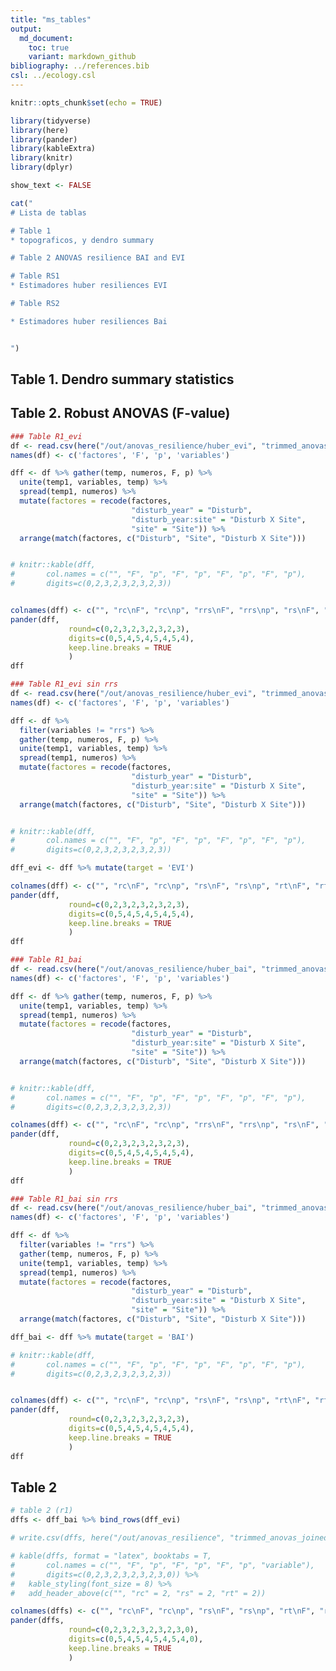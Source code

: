 ```yaml
---
title: "ms_tables"
output:  
  md_document:
    toc: true
    variant: markdown_github
bibliography: ../references.bib
csl: ../ecology.csl
---
```


```r
knitr::opts_chunk$set(echo = TRUE)
```

```r
library(tidyverse)
library(here)
library(pander)
library(kableExtra)
library(knitr)
library(dplyr)
```

```r
show_text <- FALSE
```

```r
cat("
# Lista de tablas

# Table 1 
* topograficos, y dendro summary 

# Table 2 ANOVAS resilience BAI and EVI 

# Table RS1 
* Estimadores huber resiliences EVI 

# Table RS2

* Estimadores huber resiliences Bai 


")
```


## Table 1. Dendro summary statistics 

## Table 2. Robust ANOVAS (F-value)
```r

### Table R1_evi
df <- read.csv(here("/out/anovas_resilience/huber_evi", "trimmed_anovas.csv"), header = TRUE)
names(df) <- c('factores', 'F', 'p', 'variables')

dff <- df %>% gather(temp, numeros, F, p) %>% 
  unite(temp1, variables, temp) %>% 
  spread(temp1, numeros) %>% 
  mutate(factores = recode(factores, 
                           "disturb_year" = "Disturb", 
                           "disturb_year:site" = "Disturb X Site", 
                           "site" = "Site")) %>% 
  arrange(match(factores, c("Disturb", "Site", "Disturb X Site")))


# knitr::kable(dff, 
#       col.names = c("", "F", "p", "F", "p", "F", "p", "F", "p"),
#       digits=c(0,2,3,2,3,2,3,2,3))


colnames(dff) <- c("", "rc\nF", "rc\np", "rrs\nF", "rrs\np", "rs\nF", "rs\np", "rt\nF", "rt\np")
pander(dff,
             round=c(0,2,3,2,3,2,3,2,3),
             digits=c(0,5,4,5,4,5,4,5,4),
             keep.line.breaks = TRUE
             )
dff

```



```r
### Table R1_evi sin rrs 
df <- read.csv(here("/out/anovas_resilience/huber_evi", "trimmed_anovas.csv"), header = TRUE)
names(df) <- c('factores', 'F', 'p', 'variables')

dff <- df %>% 
  filter(variables != "rrs") %>% 
  gather(temp, numeros, F, p) %>% 
  unite(temp1, variables, temp) %>% 
  spread(temp1, numeros) %>% 
  mutate(factores = recode(factores, 
                           "disturb_year" = "Disturb", 
                           "disturb_year:site" = "Disturb X Site", 
                           "site" = "Site")) %>% 
  arrange(match(factores, c("Disturb", "Site", "Disturb X Site")))


# knitr::kable(dff, 
#       col.names = c("", "F", "p", "F", "p", "F", "p", "F", "p"),
#       digits=c(0,2,3,2,3,2,3,2,3))

dff_evi <- dff %>% mutate(target = 'EVI')

colnames(dff) <- c("", "rc\nF", "rc\np", "rs\nF", "rs\np", "rt\nF", "rt\np")
pander(dff,
             round=c(0,2,3,2,3,2,3,2,3),
             digits=c(0,5,4,5,4,5,4,5,4),
             keep.line.breaks = TRUE
             )
dff

```





```r

### Table R1_bai
df <- read.csv(here("/out/anovas_resilience/huber_bai", "trimmed_anovas.csv"), header = TRUE)
names(df) <- c('factores', 'F', 'p', 'variables')

dff <- df %>% gather(temp, numeros, F, p) %>% 
  unite(temp1, variables, temp) %>% 
  spread(temp1, numeros) %>% 
  mutate(factores = recode(factores, 
                           "disturb_year" = "Disturb", 
                           "disturb_year:site" = "Disturb X Site", 
                           "site" = "Site")) %>% 
  arrange(match(factores, c("Disturb", "Site", "Disturb X Site")))


# knitr::kable(dff, 
#       col.names = c("", "F", "p", "F", "p", "F", "p", "F", "p"),
#       digits=c(0,2,3,2,3,2,3,2,3))

colnames(dff) <- c("", "rc\nF", "rc\np", "rrs\nF", "rrs\np", "rs\nF", "rs\np", "rt\nF", "rt\np")
pander(dff,
             round=c(0,2,3,2,3,2,3,2,3),
             digits=c(0,5,4,5,4,5,4,5,4),
             keep.line.breaks = TRUE
             )
dff

```



```r
### Table R1_bai sin rrs 
df <- read.csv(here("/out/anovas_resilience/huber_bai", "trimmed_anovas.csv"), header = TRUE)
names(df) <- c('factores', 'F', 'p', 'variables')

dff <- df %>% 
  filter(variables != "rrs") %>% 
  gather(temp, numeros, F, p) %>% 
  unite(temp1, variables, temp) %>% 
  spread(temp1, numeros) %>% 
  mutate(factores = recode(factores, 
                           "disturb_year" = "Disturb", 
                           "disturb_year:site" = "Disturb X Site", 
                           "site" = "Site")) %>% 
  arrange(match(factores, c("Disturb", "Site", "Disturb X Site")))

dff_bai <- dff %>% mutate(target = 'BAI')

# knitr::kable(dff, 
#       col.names = c("", "F", "p", "F", "p", "F", "p", "F", "p"),
#       digits=c(0,2,3,2,3,2,3,2,3))


colnames(dff) <- c("", "rc\nF", "rc\np", "rs\nF", "rs\np", "rt\nF", "rt\np")
pander(dff,
             round=c(0,2,3,2,3,2,3,2,3),
             digits=c(0,5,4,5,4,5,4,5,4),
             keep.line.breaks = TRUE
             )
dff

```

## Table 2 

```r
# table 2 (r1)
dffs <- dff_bai %>% bind_rows(dff_evi)

# write.csv(dffs, here("/out/anovas_resilience", "trimmed_anovas_joined.csv"), row.names = FALSE)

# kable(dffs, format = "latex", booktabs = T,
#       col.names = c("", "F", "p", "F", "p", "F", "p", "variable"),
#       digits=c(0,2,3,2,3,2,3,2,3,0)) %>% 
#   kable_styling(font_size = 8) %>% 
#   add_header_above(c("", "rc" = 2, "rs" = 2, "rt" = 2))

colnames(dffs) <- c("", "rc\nF", "rc\np", "rs\nF", "rs\np", "rt\nF", "rt\np", "variable")
pander(dffs,
             round=c(0,2,3,2,3,2,3,2,3,0),
             digits=c(0,5,4,5,4,5,4,5,4,0),
             keep.line.breaks = TRUE
             )
```





